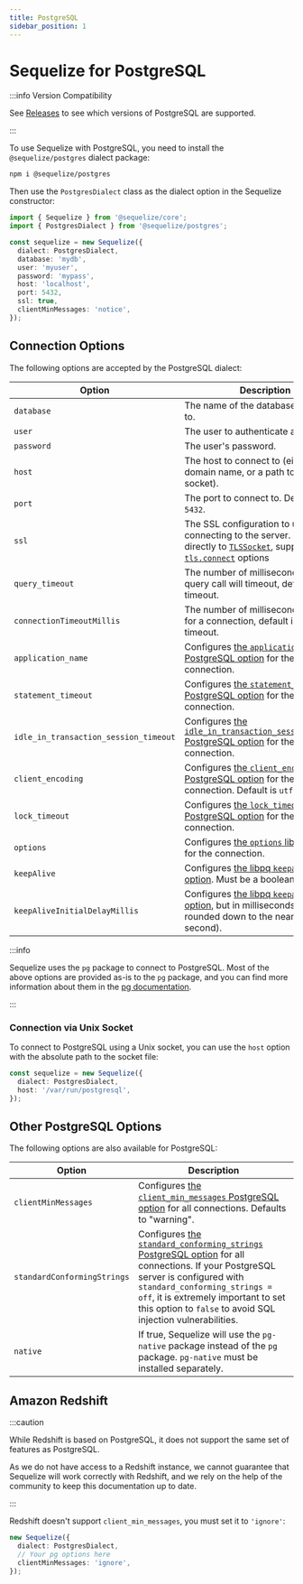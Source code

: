 ```yaml
---
title: PostgreSQL
sidebar_position: 1
---
```


# Sequelize for PostgreSQL

:::info Version Compatibility

See [Releases](/releases#postgresql-support-table) to see which versions of PostgreSQL are supported.

:::

To use Sequelize with PostgreSQL, you need to install the `@sequelize/postgres` dialect package:

```bash npm2yarn
npm i @sequelize/postgres
```

Then use the `PostgresDialect` class as the dialect option in the Sequelize constructor:

```ts
import { Sequelize } from '@sequelize/core';
import { PostgresDialect } from '@sequelize/postgres';

const sequelize = new Sequelize({
  dialect: PostgresDialect,
  database: 'mydb',
  user: 'myuser',
  password: 'mypass',
  host: 'localhost',
  port: 5432,
  ssl: true,
  clientMinMessages: 'notice',
});
```

## Connection Options


<ConnectionOptions />

The following options are accepted by the PostgreSQL dialect:

| Option                                | Description                                                                                                                                                                                                                                                                |
| ------------------------------------- | -------------------------------------------------------------------------------------------------------------------------------------------------------------------------------------------------------------------------------------------------------------------------- |
| `database`                            | The name of the database to connect to.                                                                                                                                                                                                                                    |
| `user`                                | The user to authenticate as.                                                                                                                                                                                                                                               |
| `password`                            | The user's password.                                                                                                                                                                                                                                                       |
| `host`                                | The host to connect to (either an IP, a domain name, or a path to a Unix socket).                                                                                                                                                                                          |
| `port`                                | The port to connect to. Default is `5432`.                                                                                                                                                                                                                                 |
| `ssl`                                 | The SSL configuration to use when connecting to the server. Passed directly to [`TLSSocket`](https://nodejs.org/docs/latest/api/tls.html#class-tlstlssocket), supports all [`tls.connect`](https://nodejs.org/docs/latest/api/tls.html#tlsconnectoptions-callback) options |
| `query_timeout`                       | The number of milliseconds before a query call will timeout, default is no timeout.                                                                                                                                                                                        |
| `connectionTimeoutMillis`             | The number of milliseconds to wait for a connection, default is no timeout.                                                                                                                                                                                                |
| `application_name`                    | Configures [the `application_name` PostgreSQL option](https://www.postgresql.org/docs/current/runtime-config-logging.html#GUC-APPLICATION-NAME) for the connection.                                                                                                        |
| `statement_timeout`                   | Configures [the `statement_timeout` PostgreSQL option](https://www.postgresql.org/docs/current/runtime-config-client.html#GUC-STATEMENT-TIMEOUT) for the connection.                                                                                                       |
| `idle_in_transaction_session_timeout` | Configures [the `idle_in_transaction_session_timeout` PostgreSQL option](https://www.postgresql.org/docs/current/runtime-config-client.html#GUC-IDLE-IN-TRANSACTION-SESSION-TIMEOUT) for the connection.                                                                   |
| `client_encoding`                     | Configures [the `client_encoding` PostgreSQL option](https://www.postgresql.org/docs/current/runtime-config-client.html#GUC-CLIENT-ENCODING) for the connection. Default is `utf8`.                                                                                        |
| `lock_timeout`                        | Configures [the `lock_timeout` PostgreSQL option](https://www.postgresql.org/docs/current/runtime-config-client.html#GUC-LOCK-TIMEOUT) for the connection.                                                                                                                 |
| `options`                             | Configures [the `options` libpq option](https://www.postgresql.org/docs/current/libpq-connect.html#LIBPQ-CONNECT-OPTIONS) for the connection.                                                                                                                              |
| `keepAlive`                           | Configures [the libpq `keepalives` option](https://www.postgresql.org/docs/current/libpq-connect.html#LIBPQ-KEEPALIVES). Must be a boolean.                                                                                                                                |
| `keepAliveInitialDelayMillis`         | Configures [the libpq `keepalives_idle` option](https://www.postgresql.org/docs/current/libpq-connect.html#LIBPQ-KEEPALIVES-IDLE), but in milliseconds (will be rounded down to the nearest second).                                                                       |

:::info

Sequelize uses the `pg` package to connect to PostgreSQL.
Most of the above options are provided as-is to the `pg` package,
and you can find more information about them in the [pg documentation](https://node-postgres.com/apis/client#new-client).

:::

### Connection via Unix Socket

To connect to PostgreSQL using a Unix socket, you can use the `host` option with the absolute path to the socket file:

```ts
const sequelize = new Sequelize({
  dialect: PostgresDialect,
  host: '/var/run/postgresql',
});
```

## Other PostgreSQL Options

The following options are also available for PostgreSQL:

| Option                      | Description                                                                                                                                                                                                                                                                                                                                                                     |
| --------------------------- | ------------------------------------------------------------------------------------------------------------------------------------------------------------------------------------------------------------------------------------------------------------------------------------------------------------------------------------------------------------------------------- |
| `clientMinMessages`         | Configures [the `client_min_messages` PostgreSQL option](https://www.postgresql.org/docs/current/runtime-config-client.html#GUC-CLIENT-MIN-MESSAGES) for all connections. Defaults to "warning".                                                                                                                                                                                |
| `standardConformingStrings` | Configures [the `standard_conforming_strings` PostgreSQL option](https://www.postgresql.org/docs/current/runtime-config-compatible.html#GUC-STANDARD-CONFORMING-STRINGS) for all connections. If your PostgreSQL server is configured with `standard_conforming_strings = off`, it is extremely important to set this option to `false` to avoid SQL injection vulnerabilities. |
| `native`                    | If true, Sequelize will use the `pg-native` package instead of the `pg` package. `pg-native` must be installed separately.                                                                                                                                                                                                                                                      |

## Amazon Redshift

:::caution

While Redshift is based on PostgreSQL, it does not support the same set of features as PostgreSQL.

As we do not have access to a Redshift instance, we cannot guarantee that Sequelize will work correctly with Redshift,
and we rely on the help of the community to keep this documentation up to date.

:::

Redshift doesn't support `client_min_messages`, you must set it to `'ignore'`:

```ts
new Sequelize({
  dialect: PostgresDialect,
  // Your pg options here
  clientMinMessages: 'ignore',
});
```
